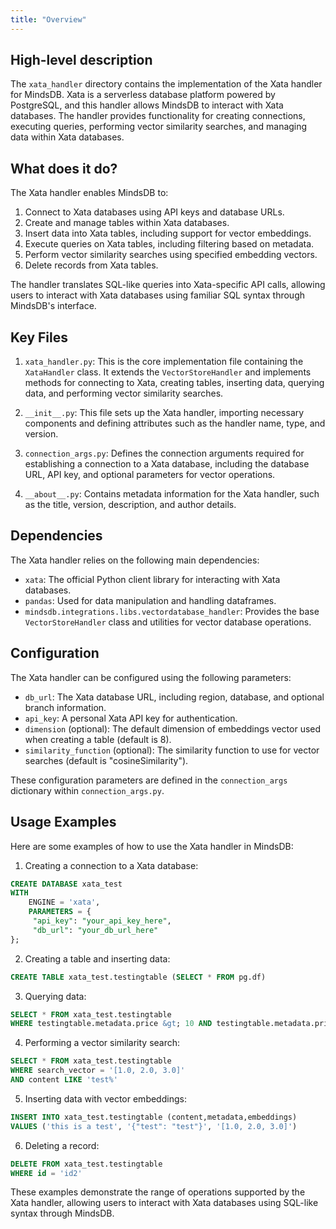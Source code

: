 ```yaml
---
title: "Overview"
---
```


## High-level description
The `xata_handler` directory contains the implementation of the Xata handler for MindsDB. Xata is a serverless database platform powered by PostgreSQL, and this handler allows MindsDB to interact with Xata databases. The handler provides functionality for creating connections, executing queries, performing vector similarity searches, and managing data within Xata databases.

## What does it do?
The Xata handler enables MindsDB to:
1. Connect to Xata databases using API keys and database URLs.
2. Create and manage tables within Xata databases.
3. Insert data into Xata tables, including support for vector embeddings.
4. Execute queries on Xata tables, including filtering based on metadata.
5. Perform vector similarity searches using specified embedding vectors.
6. Delete records from Xata tables.

The handler translates SQL-like queries into Xata-specific API calls, allowing users to interact with Xata databases using familiar SQL syntax through MindsDB's interface.

## Key Files
1. `xata_handler.py`: This is the core implementation file containing the `XataHandler` class. It extends the `VectorStoreHandler` and implements methods for connecting to Xata, creating tables, inserting data, querying data, and performing vector similarity searches.

2. `__init__.py`: This file sets up the Xata handler, importing necessary components and defining attributes such as the handler name, type, and version.

3. `connection_args.py`: Defines the connection arguments required for establishing a connection to a Xata database, including the database URL, API key, and optional parameters for vector operations.

4. `__about__.py`: Contains metadata information for the Xata handler, such as the title, version, description, and author details.

## Dependencies
The Xata handler relies on the following main dependencies:
- `xata`: The official Python client library for interacting with Xata databases.
- `pandas`: Used for data manipulation and handling dataframes.
- `mindsdb.integrations.libs.vectordatabase_handler`: Provides the base `VectorStoreHandler` class and utilities for vector database operations.

## Configuration
The Xata handler can be configured using the following parameters:
- `db_url`: The Xata database URL, including region, database, and optional branch information.
- `api_key`: A personal Xata API key for authentication.
- `dimension` (optional): The default dimension of embeddings vector used when creating a table (default is 8).
- `similarity_function` (optional): The similarity function to use for vector searches (default is "cosineSimilarity").

These configuration parameters are defined in the `connection_args` dictionary within `connection_args.py`.

## Usage Examples
Here are some examples of how to use the Xata handler in MindsDB:

1. Creating a connection to a Xata database:
```sql
CREATE DATABASE xata_test
WITH
    ENGINE = 'xata',
    PARAMETERS = {
     "api_key": "your_api_key_here",
     "db_url": "your_db_url_here"
};
```

2. Creating a table and inserting data:
```sql
CREATE TABLE xata_test.testingtable (SELECT * FROM pg.df)
```

3. Querying data:
```sql
SELECT * FROM xata_test.testingtable
WHERE testingtable.metadata.price &gt; 10 AND testingtable.metadata.price &lt;= 100
```

4. Performing a vector similarity search:
```sql
SELECT * FROM xata_test.testingtable
WHERE search_vector = '[1.0, 2.0, 3.0]'
AND content LIKE 'test%'
```

5. Inserting data with vector embeddings:
```sql
INSERT INTO xata_test.testingtable (content,metadata,embeddings)
VALUES ('this is a test', '{"test": "test"}', '[1.0, 2.0, 3.0]')
```

6. Deleting a record:
```sql
DELETE FROM xata_test.testingtable
WHERE id = 'id2'
```

These examples demonstrate the range of operations supported by the Xata handler, allowing users to interact with Xata databases using SQL-like syntax through MindsDB.